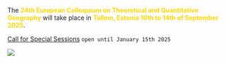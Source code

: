 The [**24th European Colloquium on Theoretical and Quantitative Geography**]{style="color: gold"} will take place in [**Tallinn, Estonia 10th to 14th of September 2025**]{style="color: gold"}.

[Call for Special Sessions](2025/2025_calls.html)  `open until January 15th 2025`

![](2025/Tallinn2025.jpg)
